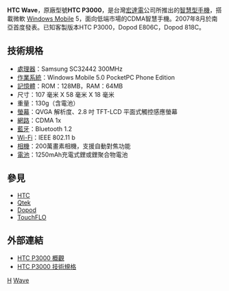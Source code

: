 {{noteTA
|G1=長度單位
}}

'''HTC Wave'''，原廠型號'''HTC P3000'''，是台灣[[宏達電|宏達電]]公司所推出的[[智慧型手機|智慧型手機]]，搭載微軟 [[Windows_Mobile|Windows Mobile]] 5，面向低端市場的CDMA智慧手機。2007年8月於南亞首度發表。已知客製版本HTC P3000，Dopod E806C，Dopod 818C。

== 技術規格 ==
*[[處理器|處理器]]：Samsung SC32442 300MHz
*[[作業系統|作業系統]]：Windows Mobile 5.0 PocketPC Phone Edition
*[[記憶體|記憶體]]：ROM：128MB，RAM：64MB
*尺寸：107 毫米 X 58 毫米 X 18 毫米
*重量：130g（含電池）
*[[螢幕|螢幕]]：QVGA 解析度、2.8 吋 TFT-LCD 平面式觸控感應螢幕 
*[[網路|網路]]：CDMA 1x
*[[藍牙|藍牙]]：Bluetooth 1.2
*[[Wi-Fi|Wi-Fi]]：IEEE 802.11 b
*[[相機|相機]]：200萬畫素相機，支援自動對焦功能
*[[電池|電池]]：1250mAh充電式鋰或鋰聚合物電池

== 參見 ==
*[[HTC|HTC]]
*[[Qtek|Qtek]]
*[[Dopod|Dopod]]
*[[TouchFLO|TouchFLO]]

== 外部連結 ==
*[http://www.htc.com/asia/product.aspx?id=46104 HTC P3000 概觀]{{Wayback|url=http://www.htc.com/asia/product.aspx?id=46104 |date=20191017063935 }}
*[http://www.htc.com/asia/product.aspx?id=46108 HTC P3000 技術規格]{{Wayback|url=http://www.htc.com/asia/product.aspx?id=46108 |date=20191017063922 }}

{{HTC Phones P Series}}

[[Category:智能手機|H]]
[[Category:宏達電手機|Wave]]